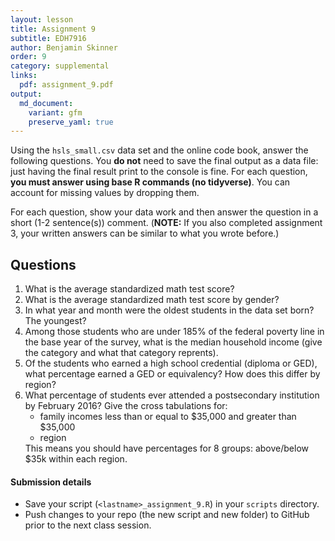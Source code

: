 ```yaml
---
layout: lesson
title: Assignment 9
subtitle: EDH7916
author: Benjamin Skinner
order: 9
category: supplemental
links:
  pdf: assignment_9.pdf
output:
  md_document:
    variant: gfm
    preserve_yaml: true
---
```


Using the `hsls_small.csv` data set and the online code book, answer
the following questions. You **do not** need to save the final output
as a data file: just having the final result print to the console is
fine. For each question, **you must answer using base R commands (no
tidyverse)**.  You can account for missing values by dropping them.

For each question, show your data work and then answer the question in
a short (1-2 sentence(s)) comment. (**NOTE:** If you also completed
assignment 3, your written answers can be similar to what you wrote before.) 

## Questions

1. What is the average standardized math test score?
1. What is the average standardized math test score by gender?
1. In what year and month were the oldest students in the data set
   born? The youngest?
1. Among those students who are under 185% of the federal poverty line
   in the base year of the survey, what is the median household income
   (give the category and what that category reprents).
1. Of the students who earned a high school credential (diploma or
   GED), what percentage earned a GED or equivalency? How does this
   differ by region?
1. What percentage of students ever attended a postsecondary
   institution by February 2016? Give the cross tabulations for:  
     - family incomes less than or equal to $35,000 and greater than
       $35,000   
	 - region  
	 
   This means you should have percentages for 8 groups: above/below
   $35k within each region.   
  
#### Submission details

- Save your script (`<lastname>_assignment_9.R`) in your `scripts`
  directory.
- Push changes to your repo (the new script and new folder) to GitHub
  prior to the next class session.

